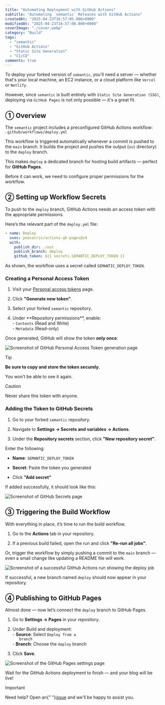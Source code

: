 ```yaml
---
title: "Automating Deployment with GitHub Actions"
subtitle: "Automating `semantic` Releases with GitHub Actions"
createdAt: "2025-04-23T16:57:05.000+0900"
modifiedAt: "2025-04-23T16:57:08.000+0900"
coverImage: "./cover.webp"
category: "Build"
tags:
  - "semantic"
  - "GitHub Actions"
  - "Static Site Generation"
  - "CI/CD"
comments: true
---
```


To deploy your forked version of `semantic`, you'll need a server — whether that's your local machine, an EC2 instance, or a cloud platform like `Vercel` or `Netlify`.

However, since `semantic` is built entirely with `Static Site Generation (SSG)`, deploying via `GitHub Pages` is not only possible — it's a great fit.

## ① Overview
The `semantic` project includes a preconfigured GitHub Actions workflow:
`.github/workflows/deploy.yml`

This workflow is triggered automatically whenever a commit is pushed to the `main` branch. It builds the project and pushes the output (`out` directory) to the `deploy` branch.

This makes `deploy` a dedicated branch for hosting build artifacts — perfect for **GitHub Pages**.

Before it can work, we need to configure proper permissions for the workflow.

## ② Setting up Workflow Secrets
To push to the `deploy` branch, GitHub Actions needs an access token with the appropriate permissions.

Here’s the relevant part of the `deploy.yml` file:
```yml
- name: Deploy
  uses: peaceiris/actions-gh-pages@v4
  with:
    publish_dir: ./out
    publish_branch: deploy
    github_token: ${{ secrets.SEMANTIC_DEPLOY_TOKEN }}
```

As shown, the workflow uses a secret called `SEMANTIC_DEPLOY_TOKEN`.

### Creating a Personal Access Token

1. <p>Visit your <a href="https://github.com/settings/personal-access-tokens" target="_blank" rel="noopener noreferrer">Personal access tokens</a> page.</p>
2. <p>Click <strong>"Generate new token"</strong>.</p>
3. <p>Select your forked <code>semantic</code> repository.</p>
4. <p>Under **Repository permissions**, enable:<br/> - <code>Contents</code> (Read and Write)<br/> - <code>Metadata</code> (Read-only)</p>

Once generated, GitHub will show the token **only once**:

![Screenshot of GitHub Personal Access Token generation page](./personal-access-tokens.webp)

> [!TIP]
> <strong>Be sure to copy and store the token securely.</strong>
>
> You won’t be able to see it again.

> [!CAUTION]
> Never share this token with anyone.

### Adding the Token to GitHub Secrets

1. <p>Go to your forked <code>semantic</code> repository.</p>
2. <p>Navigate to <strong>Settings → Secrets and variables → Actions</strong>.</p>
3. <p>Under the <strong>Repository secrets</strong> section, click <strong>"New repository secret"</strong>.</p>

Enter the following:

- <p><strong>Name</strong>: <code>SEMANTIC_DEPLOY_TOKEN</code></p>
- <p><strong>Secret</strong>: Paste the token you generated</p>
- <p>Click <strong>"Add secret"</strong></p>

If added successfully, it should look like this:

![Screenshot of GitHub Secrets page](./repository-secrets.webp)

## ③ Triggering the Build Workflow

With everything in place, it’s time to run the build workflow.

1. <p>Go to the <strong>Actions</strong> tab in your repository.</p>
2. <p>If a previous build failed, open the run and click <strong>"Re-run all jobs"</strong>.</p>

Or, trigger the workflow by simply pushing a commit to the `main` branch — even a small change like updating a README file will work.

![Screenshot of a successful GitHub Actions run showing the deploy job](./actions-run.webp)

If successful, a new branch named `deploy` should now appear in your repository.

## ④ Publishing to GitHub Pages

Almost done — now let’s connect the `deploy` branch to GitHub Pages.
1. <p>Go to <strong>Settings → Pages</strong> in your repository.</p>

2. <p>Under Build and deployment:<br/> - <strong>Source</strong>: Select <code>Deploy from a
      branch</code><br/> - <strong>Branch</strong>: Choose the <code>deploy</code> branch</p>

3. <p>Click <strong>Save</strong>.</p>

![Screenshot of the GitHub Pages settings page](./github-pages-setting.webp)

Wait for the GitHub Actions deployment to finish — and your blog will be live!

> [!IMPORTANT]
> Need help? Open an{" "}<a href="https://github.com/nylon-bricks/semantic/issues" target="_blank" rel="noopener noreferrer">issue</a> and we'll be happy to assist you.
